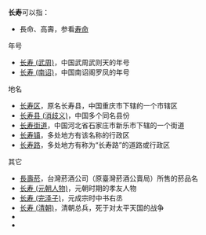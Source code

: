 '''长寿'''可以指：
* 長命、高壽，参看[[寿命|寿命]]
;年号
* [[长寿_(武周)|长寿 (武周)]]，中国武周武则天的年号
* [[长寿_(南诏)|长寿 (南诏)]]，中国南诏阁罗凤的年号
;地名
* [[长寿区|长寿区]]，原名长寿县，中国重庆市下辖的一个市辖区
* [[长寿县_(消歧义)|长寿县 (消歧义)]]，中国多个同名县份
* [[长寿街道|长寿街道]]，中国河北省石家庄市新乐市下辖的一个街道
* [[长寿镇|长寿镇]]，多处地方有该名称的行政区
* [[长寿路|长寿路]]，多处地方有称为“长寿路”的道路或行政区
;其它
* [[長壽菸|長壽菸]]，台灣菸酒公司（原臺灣菸酒公賣局）所售的菸品名
* [[长寿_(元朝人物)|长寿 (元朝人物)]]，元朝时期的孝友人物
* [[长寿_(完泽子)|长寿 (完泽子)]]，元成宗时中书右丞
* [[长寿_(清朝)|长寿 (清朝)]]，清朝总兵，死于对太平天国的战争
* {{lookfrom}}
* {{lookfrom|長壽}}
{{Disambiguation|cat=二字消歧义}}